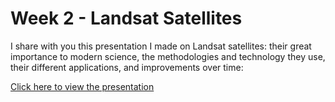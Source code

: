 # Week 2 - Landsat Satellites

I share with you this presentation I made on Landsat satellites: their great importance to modern science, the methodologies and technology they use, their different applications, and improvements over time:

[Click here to view the presentation](https://github.com/anasteinerc/xaringan-presentation.git)
